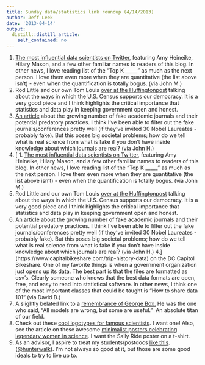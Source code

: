 ```yaml
---
title: Sunday data/statistics link roundup (4/14/2013)
author: Jeff Leek
date: '2013-04-14'
output:
  distill::distill_article:
    self_contained: no
---
```


  1. [The most influential data scientists on Twitter](http://storify.com/Kalido/most-influential-data-scientists-on-twitter), featuring Amy Heineike, Hilary Mason, and a few other familiar names to readers of this blog. In other news, I love reading list of the "Top K \_____" as much as the next person. I love them even more when they are quantitative (the list above isn't) - even when the quantification is totally bogus. (via John M.)
  2. Rod Little and our own Tom Louis [over at the Huffingtonpost](http://www.huffingtonpost.com/rod-little/decennial-census_b_3046611.html?utm_hp_ref=science) talking about the ways in which the U.S. Census supports our democracy. It is a very good piece and I think highlights the critical importance that statistics and data play in keeping government open and honest.
  3. [An article](http://www.nytimes.com/2013/04/08/health/for-scientists-an-exploding-world-of-pseudo-academia.html?src=me&ref=general&_r=1&) about the growing number of fake academic journals and their potential predatory practices. I think I've been able to filter out the fake journals/conferences pretty well (if they've invited 30 Nobel Laureates - probably fake). But this poses big societal problems; how do we tell what is real science from what is fake if you don't have inside knowledge about which journals are real? (via John H.)
  4. [  1. [The most influential data scientists on Twitter](http://storify.com/Kalido/most-influential-data-scientists-on-twitter), featuring Amy Heineike, Hilary Mason, and a few other familiar names to readers of this blog. In other news, I love reading list of the "Top K \_____" as much as the next person. I love them even more when they are quantitative (the list above isn't) - even when the quantification is totally bogus. (via John M.)
  2. Rod Little and our own Tom Louis [over at the Huffingtonpost](http://www.huffingtonpost.com/rod-little/decennial-census_b_3046611.html?utm_hp_ref=science) talking about the ways in which the U.S. Census supports our democracy. It is a very good piece and I think highlights the critical importance that statistics and data play in keeping government open and honest.
  3. [An article](http://www.nytimes.com/2013/04/08/health/for-scientists-an-exploding-world-of-pseudo-academia.html?src=me&ref=general&_r=1&) about the growing number of fake academic journals and their potential predatory practices. I think I've been able to filter out the fake journals/conferences pretty well (if they've invited 30 Nobel Laureates - probably fake). But this poses big societal problems; how do we tell what is real science from what is fake if you don't have inside knowledge about which journals are real? (via John H.)
  4.](https://www.capitalbikeshare.com/trip-history-data) on the DC Capitol Bikeshare. One of my favorite things is when a government organization just opens up its data. The best part is that the files are formatted as csv's. Clearly someone who knows that the best data formats are open, free, and easy to read into statistical software. In other news, I think one of the most important classes that could be taught is "How to share data 101" (via David B.)
  5. A slightly belated link to a [remembrance of George Box.](http://blogs.sas.com/content/jmp/2013/03/29/george-box-a-remembrance/) He was the one who said, "All models are wrong, but some are useful."  An absolute titan of our field.
  6. Check out these [cool logotypes for famous scientists](http://exp.lore.com/post/47740806673/mexico-based-designer-alan-betacourt-has-created). I want one! Also, see the article on these awesome [minimalist posters celebrating legendary women in science](http://www.brainpickings.org/index.php/2012/09/26/hydrogene-women-in-science-posters/). I want the Sally Ride poster on a t-shirt.
  7. As an advisor, I aspire to treat my students/postdocs [like this](https://twitter.com/hunterwalk/status/323294179046326273/photo/1). ([@hunterwalk](https://twitter.com/hunterwalk)). I'm not always so good at it, but those are some good ideals to try to live up to.
